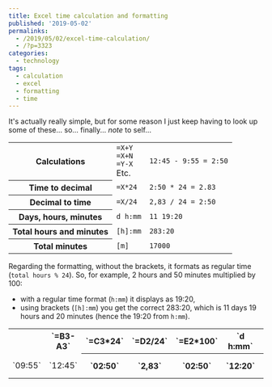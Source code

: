 ```yaml
---
title: Excel time calculation and formatting
published: '2019-05-02'
permalinks:
  - /2019/05/02/excel-time-calculation/
  - /?p=3323
categories:
  - technology
tags:
  - calculation
  - excel
  - formatting
  - time
---
```


It's actually really simple, but for some reason I just keep having to look up some of these... so... finally... <em>note</em> to self...

<table>
  <tr>
    <th>Calculations</th>
    <td>
      <code>=X+Y</code>
      <br />
      <code>=X+N</code>
      <br />
      <code>=Y-X</code>
      <br />
      Etc.
    </td>
    <td>
      <code>12:45 - 9:55 = 2:50</code>
    </td>
  </tr>
  <tr>
    <th>Time to decimal</th>
    <td>
      <code>=X*24</code>
    </td>
    <td>
      <code>2:50 * 24 = 2.83</code>
    </td>
  </tr>
  <tr>
    <th>Decimal to time</th>
    <td>
      <code>=X/24</code>
    </td>
    <td>
      <code>2,83 / 24 = 2:50</code>
    </td>
  </tr>
  <tr>
    <th>Days, hours, minutes</th>
    <td>
      <code>d h:mm</code>
    </td>
    <td>
      <code>11 19:20</code>
    </td>
  </tr>
  <tr>
    <th>Total hours and minutes</th>
    <td>
      <code>[h]:mm</code>
    </td>
    <td>
      <code>283:20</code>
    </td>
  </tr>
  <tr>
    <th>Total minutes</th>
    <td>
      <code>[m]</code>
    </td>
    <td>
      <code>17000</code>
    </td>
  </tr>
</table>

Regarding the formatting, without the brackets, it formats as regular time (`total hours % 24`). So, for example, 2 hours and 50 minutes multiplied by 100:

- with a regular time format (`h:mm`) it displays as 19:20,
- using brackets (`[h]:mm`) you get the correct 283:20, which is 11 days 19 hours and 20 minutes (hence the 19:20 from `h:mm`).

<table>
  <tr>
    <td colSpan={2} />
    <th>`=B3-A3`</th>
    <th>`=C3*24`</th>
    <th>`=D2/24`</th>
    <th>`=E2*100`</th>
    <th>`d h:mm`</th>
    <th>`[h]:mm`</th>
    <th>`[m]`</th>
  </tr>
  <tr>
    <td>`09:55`</td>
    <td>`12:45`</td>
    <th>`02:50`</th>
    <th>`2,83`</th>
    <th>`02:50`</th>
    <th>`12:20`</th>
    <th>`11 19:20`</th>
    <th>`283:20`</th>
    <th>`17000`</th>
  </tr>
</table>
